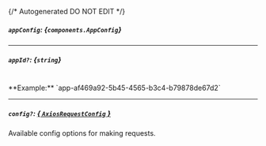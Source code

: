 {/* Autogenerated DO NOT EDIT  */}

##### `appConfig`: *{`components.AppConfig`}*
<Collapsible openLabel={Labels.showProperties} closeLabel={Labels.hideProperties}>
    <AppConfig/>
</Collapsible>

---
##### `appId?`: *{`string`}*
<br/>
**Example:** `app-af469a92-5b45-4565-b3c4-b79878de67d2`

---
##### `config?`: [*{ `AxiosRequestConfig` }*](https://axios-http.com/docs/req_config)
Available config options for making requests.


